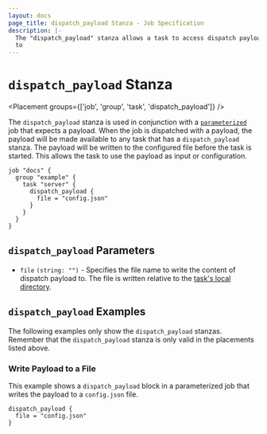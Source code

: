 ```yaml
---
layout: docs
page_title: dispatch_payload Stanza - Job Specification
description: |-
  The "dispatch_payload" stanza allows a task to access dispatch payloads.
  to
---
```


# `dispatch_payload` Stanza

<Placement groups={['job', 'group', 'task', 'dispatch_payload']} />

The `dispatch_payload` stanza is used in conjunction with a [`parameterized`][parameterized] job
that expects a payload. When the job is dispatched with a payload, the payload
will be made available to any task that has a `dispatch_payload` stanza. The
payload will be written to the configured file before the task is started. This
allows the task to use the payload as input or configuration.

```hcl
job "docs" {
  group "example" {
    task "server" {
      dispatch_payload {
        file = "config.json"
      }
    }
  }
}
```

## `dispatch_payload` Parameters

- `file` `(string: "")` - Specifies the file name to write the content of
  dispatch payload to. The file is written relative to the [task's local
  directory][localdir].

## `dispatch_payload` Examples

The following examples only show the `dispatch_payload` stanzas. Remember that the
`dispatch_payload` stanza is only valid in the placements listed above.

### Write Payload to a File

This example shows a `dispatch_payload` block in a parameterized job that writes
the payload to a `config.json` file.

```hcl
dispatch_payload {
  file = "config.json"
}
```

[localdir]: /docs/runtime/environment#local 'Task Local Directory'
[parameterized]: /docs/job-specification/parameterized 'Nomad parameterized Job Specification'
